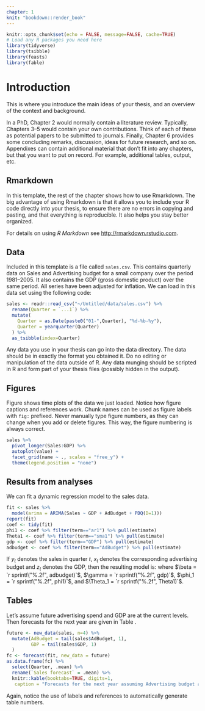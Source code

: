 ```yaml
---
chapter: 1
knit: "bookdown::render_book"
---
```


```r
knitr::opts_chunk$set(echo = FALSE, message=FALSE, cache=TRUE)
# Load any R packages you need here
library(tidyverse)
library(tsibble)
library(feasts)
library(fable)
```

# Introduction {#ch:intro}

This is where you introduce the main ideas of your thesis, and an overview of the context and background.

In a PhD, Chapter 2 would normally contain a literature review. Typically, Chapters 3--5 would contain your own contributions. Think of each of these as potential papers to be submitted to journals. Finally, Chapter 6 provides some concluding remarks, discussion, ideas for future research, and so on. Appendixes can contain additional material that don't fit into any chapters, but that you want to put on record. For example, additional tables, output, etc.

## Rmarkdown

In this template, the rest of the chapter shows how to use Rmarkdown. The big advantage of using Rmarkdown is that it allows you to include your R code directly into your thesis, to ensure there are no errors in copying and pasting, and that everything is reproducible. It also helps you stay better organized.

For details on using _R Markdown_ see <http://rmarkdown.rstudio.com>.  

## Data

Included in this template is a file called `sales.csv`.  This contains quarterly data on Sales and Advertising budget for a small company over the period 1981--2005. It also contains the GDP (gross domestic product) over the same period. All series have been adjusted for inflation.  We can load in this data set using the following code:

```r
sales <- readr::read_csv("~/Untitled/data/sales.csv") %>%
  rename(Quarter = `...1`) %>%
  mutate(
    Quarter = as.Date(paste0("01-",Quarter), "%d-%b-%y"),
    Quarter = yearquarter(Quarter)
  ) %>%
  as_tsibble(index=Quarter)
```

Any data you use in your thesis can go into the data directory. The data should be in exactly the format you obtained it. Do no editing or manipulation of the data outside of R. Any data munging should be scripted in R and form part of your thesis files (possibly hidden in the output).

## Figures

Figure \ref{fig:deaths} shows time plots of the data we just loaded. Notice how figure captions and references work. Chunk names can be used as figure labels with `fig:` prefixed. Never manually type figure numbers, as they can change when you add or delete figures. This way, the figure numbering is always correct.

```r
sales %>%
  pivot_longer(Sales:GDP) %>%
  autoplot(value) +
  facet_grid(name ~ ., scales = "free_y") +
  theme(legend.position = "none")
```

## Results from analyses

We can fit a dynamic regression model to the sales data.

```r
fit <- sales %>%
  model(arima = ARIMA(Sales ~ GDP + AdBudget + PDQ(D=1)))
report(fit)
coef <- tidy(fit)
phi1 <- coef %>% filter(term=="ar1") %>% pull(estimate)
Theta1 <- coef %>% filter(term=="sma1") %>% pull(estimate)
gdp <- coef %>% filter(term=="GDP") %>% pull(estimate)
adbudget <- coef %>% filter(term=="AdBudget") %>% pull(estimate)
```

If $y_t$ denotes the sales in quarter $t$, $x_t$ denotes the corresponding advertising budget and $z_t$ denotes the GDP, then the resulting model is:
\begin{equation}
  y_t - y_{t-4} = \beta (x_t-x_{t-4}) + \gamma (z_t-z_{t-4}) + \phi_1 (y_{t-1} - y_{t-5}) + \Theta_1 \varepsilon_{t-4} + \varepsilon_t
\end{equation}
where
$\beta = `r sprintf("%.2f", adbudget)`$,
$\gamma = `r sprintf("%.2f", gdp)`$,
$\phi_1 = `r sprintf("%.2f", phi1)`$,
and
$\Theta_1 = `r sprintf("%.2f", Theta1)`$.

## Tables

Let's assume future advertising spend and GDP are at the current levels. Then forecasts for the next year are given in Table \ref{tab:salesforecasts}.

```r
future <- new_data(sales, n=4) %>%
  mutate(AdBudget = tail(sales$AdBudget, 1),
         GDP = tail(sales$GDP, 1)
  )
fc <- forecast(fit, new_data = future)
as.data.frame(fc) %>%
  select(Quarter, .mean) %>%
  rename(`Sales forecast` = .mean) %>%
  knitr::kable(booktabs=TRUE, digits=1,
   caption = "Forecasts for the next year assuming Advertising budget and GDP are unchanged.")
```

Again, notice the use of labels and references to automatically generate table numbers.


